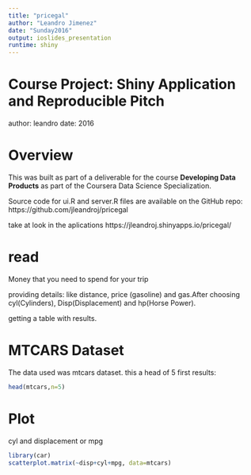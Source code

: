 ```yaml
---
title: "pricegal"
author: "Leandro Jimenez"
date: "Sunday2016"
output: ioslides_presentation
runtime: shiny
---
```




Course Project: Shiny Application and Reproducible Pitch
========================================================
author: leandro
date: 2016




Overview
========================================================

This was built as part of a deliverable for the course **Developing Data Products** as part of the Coursera Data Science Specialization.


Source code for ui.R and server.R files are available on the GitHub repo: https://github.com/jleandroj/pricegal 

take at look in the aplications https://jleandroj.shinyapps.io/pricegal/




read
========================================================

Money that you need to spend for your trip

providing details: like distance, price (gasoline) and gas.After choosing cyl(Cylinders), Disp(Displacement) and hp(Horse Power).

getting a table with results.





MTCARS Dataset
========================================================

The data used was mtcars dataset. this a head of 5 first results: 

```r
head(mtcars,n=5)
```


Plot
========================================================

cyl and displacement or mpg 
```r
library(car)
scatterplot.matrix(~disp+cyl+mpg, data=mtcars)
```
